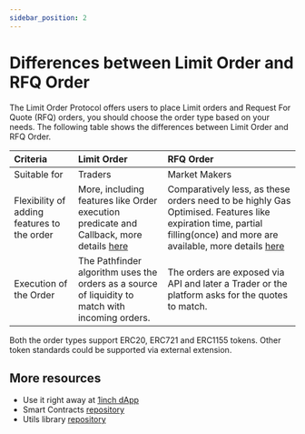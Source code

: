 ```yaml
---
sidebar_position: 2
---
```


# Differences between Limit Order and RFQ Order

The Limit Order Protocol offers users to place Limit orders and Request For Quote (RFQ) orders, you should choose
the order type based on your needs. The following table shows the differences between Limit Order and RFQ Order.

| Criteria                                    | Limit Order                                                                                                                                             | RFQ Order                                                                                                                                                                                                                         |
| :------------------------------------------ | :------------------------------------------------------------------------------------------------------------------------------------------------------ | :-------------------------------------------------------------------------------------------------------------------------------------------------------------------------------------------------------------------------------- |
| Suitable for                                | Traders                                                                                                                                                 | Market Makers                                                                                                                                                                                                                     |
| Flexibility of adding features to the order | More, including features like Order execution predicate and Callback, more details [here](/docs/limit-order-protocol/introduction#limit-order-features) | Comparatively less, as these orders need to be highly Gas Optimised. Features like expiration time, partial filling(once) and more are available, more details [here](/docs/limit-order-protocol/introduction#rfq-order-features) |
| Execution of the Order                      | The Pathfinder algorithm uses the orders as a source of liquidity to match with incoming orders.                                                        | The orders are exposed via API and later a Trader or the platform asks for the quotes to match.                                                                                                                                   |

Both the order types support ERC20, ERC721 and ERC1155 tokens. Other token standards could be supported via external extension.

## More resources

- Use it right away at [1inch dApp](https://app.1inch.io/#/1/limit-order/WETH/DAI)
- Smart Contracts [repository](https://github.com/1inch/limit-order-protocol/)
- Utils library [repository](https://github.com/1inch/limit-order-protocol-utils/)
